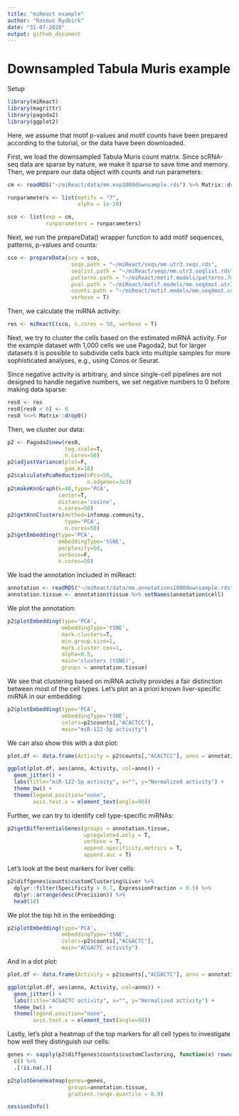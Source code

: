 ```yaml
---
title: "miReact example"
author: "Rasmus Rydbirk"
date: "31-07-2020"
output: github_document
---
```


# Downsampled Tabula Muris example

Setup
```r
library(miReact)
library(magrittr)
library(pagoda2)
library(ggplot2)
```

Here, we assume that motif p-values and motif counts have been prepared according to the tutorial, or the data have been downloaded.

First, we load the downsampled Tabula Muris count matrix. Since scRNA-seq data are sparse by nature, we make it sparse to save time and memory. Then, we prepare our data object with counts and run parameters:
```r
cm <- readRDS("~/miReact/data/mm.exp1000downsample.rds") %>% Matrix::drop0()

runparameters <- list(motifs = "7",
                      alpha = 1e-10)

sco <- list(exp = cm,
            runparameters = runparameters)
```

Next, we run the prepareData() wrapper function to add motif sequences, patterns, p-values and counts:
```r
sco <- prepareData(sco = sco,
                    seqs.path = "~/miReact/seqs/mm.utr3.seqs.rds", 
                    seqlist.path = "~/miReact/seqs/mm.utr3.seqlist.rds", 
                    patterns.path = "~/miReact/motif.models/patterns.7mer.Rdata", 
                    pval.path = "~/miReact/motif.models/mm.seqXmot.utr3_mrs_7mer.rds", 
                    counts.path = "~/miReact/motif.models/mm.seqXmot.counts.utr3_mrs_7mer.rds", 
                    verbose = T)
```

Then, we calculate the miRNA activity:
```r
res <- miReactC(sco, n.cores = 50, verbose = T)
```

Next, we try to cluster the cells based on the estimated miRNA activity. For the example dataset with 1,000 cells we use Pagoda2, but for larger datasets it is possible to subdivide cells back into multiple samples for more sophisticated analyses, e.g., using Conos or Seurat.

Since negative activity is arbitrary, and since single-cell pipelines are not designed to handle negative numbers, we set negative numbers to 0 before making data sparse:
```r
res0 <- res
res0[res0 < 0] <- 0
res0 %<>% Matrix::drop0()
```

Then, we cluster our data:
```r
p2 <- Pagoda2$new(res0, 
                  log.scale=T, 
                  n.cores=50)
p2$adjustVariance(plot=F, 
                  gam.k=10)
p2$calculatePcaReduction(nPcs=50, 
                         n.odgenes=3e3)
p2$makeKnnGraph(k=40,type='PCA', 
                center=T, 
                distance='cosine', 
                n.cores=50)
p2$getKnnClusters(method=infomap.community, 
                  type='PCA', 
                  n.cores=50)
p2$getEmbedding(type='PCA', 
                embeddingType='tSNE', 
                perplexity=50, 
                verbose=F, 
                n.cores=50)
```

We load the annotation included in miReact:
```r
annotation <- readRDS("~/miReact/data/mm.annotations1000downsample.rds")
annotation.tissue <- annotation$tissue %>% setNames(annotation$cell)
```

We plot the annotation:
```r
p2$plotEmbedding(type='PCA',
                 embeddingType='tSNE',
                 mark.clusters=T,
                 min.group.size=1,
                 mark.cluster.cex=1,
                 alpha=0.5,
                 main='clusters (tSNE)', 
                 groups = annotation.tissue)
```

We see that clustering based on miRNA activity provides a fair distinction between most of the cell types.
Let's plot an a priori known liver-specific miRNA in our embedding:
```r
p2$plotEmbedding(type='PCA', 
                 embeddingType='tSNE', 
                 colors=p2$counts[,"ACACTCC"], 
                 main="miR-122-5p activity")
```

We can also show this with a dot plot:
```r
plot.df <- data.frame(Activity = p2$counts[,"ACACTCC"], anno = annotation.tissue)

ggplot(plot.df, aes(anno, Activity, col=anno)) + 
  geom_jitter() +
  labs(title="miR-122-5p activity", x="", y="Normalized activity") +
  theme_bw() +
  theme(legend.position="none",
        axis.text.x = element_text(angle=90))
```

Further, we can try to identify cell type-specific miRNAs:
```r
p2$getDifferentialGenes(groups = annotation.tissue, 
                        upregulated.only = T, 
                        verbose = T, 
                        append.specificity.metrics = T, 
                        append.auc = T)
```

Let's look at the best markers for liver cells:
```r
p2$diffgenes$counts$customClustering$Liver %>% 
  dplyr::filter(Specificity > 0.7, ExpressionFraction > 0.5) %>% 
  dplyr::arrange(desc(Precision)) %>% 
  head(10)
```

We plot the top hit in  the embedding:
```r
p2$plotEmbedding(type='PCA', 
                 embeddingType='tSNE', 
                 colors=p2$counts[,"ACGACTC"], 
                 main="ACGACTC activity")
```

And in a dot plot:
```r
plot.df <- data.frame(Activity = p2$counts[,"ACGACTC"], anno = annotation.tissue)

ggplot(plot.df, aes(anno, Activity, col=anno)) + 
  geom_jitter() +
  labs(title="ACGACTC activity", x="", y="Normalized activity") +
  theme_bw() +
  theme(legend.position="none",
        axis.text.x = element_text(angle=90))
```

Lastly, let's plot a heatmap of the top markers for all cell types to investigate how well they distinguish our cells:
```r
genes <- sapply(p2$diffgenes$counts$customClustering, function(x) rownames(x)[1:5]) %>% 
  c() %>% 
  .[!is.na(.)]

p2$plotGeneHeatmap(genes=genes, 
                   groups=annotation.tissue, 
                   gradient.range.quantile = 0.9)
```

```r
sessionInfo()
```
